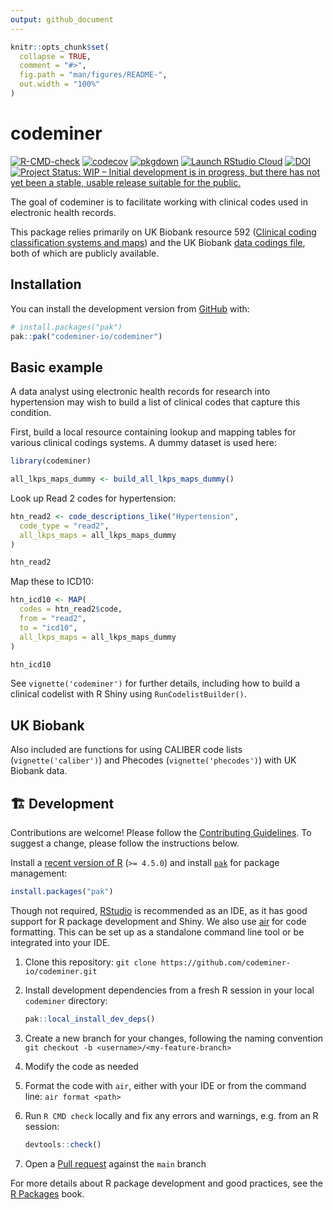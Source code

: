 ```yaml
---
output: github_document
---
```


<!-- README.md is generated from README.Rmd. Please edit that file -->

```r
knitr::opts_chunk$set(
  collapse = TRUE,
  comment = "#>",
  fig.path = "man/figures/README-",
  out.width = "100%"
)
```

# codeminer

<!-- badges: start -->

[![R-CMD-check](https://github.com/codeminer-io/codeminer/actions/workflows/R-CMD-check.yaml/badge.svg)](https://github.com/codeminer-io/codeminer/actions/workflows/R-CMD-check.yaml)
[![codecov](https://codecov.io/gh/codeminer-io/codeminer/graph/badge.svg?token=AO69EQDLKI)](https://codecov.io/gh/codeminer-io/codeminer)
[![pkgdown](https://github.com/codeminer-io/codeminer/workflows/pkgdown/badge.svg)](https://github.com/codeminer-io/codeminer/actions)
[![Launch RStudio Cloud](https://img.shields.io/badge/RStudio-Cloud-blue)](https://rstudio.cloud/project/4007004)
[![DOI](https://zenodo.org/badge/485945478.svg)](https://zenodo.org/badge/latestdoi/485945478)
[![Project Status: WIP – Initial development is in progress, but there has not yet been a stable, usable release suitable for the public.](https://www.repostatus.org/badges/latest/wip.svg)](https://www.repostatus.org/#wip)
<!-- badges: end -->

The goal of codeminer is to facilitate working with clinical codes used in electronic health records.

This package relies primarily on UK Biobank resource 592 ([Clinical coding classification systems and maps](https://biobank.ndph.ox.ac.uk/ukb/refer.cgi?id=592)) and the UK Biobank [data codings file](https://biobank.ctsu.ox.ac.uk/crystal/exinfo.cgi?src=accessing_data_guide), both of which are publicly available.

## Installation

You can install the development version from [GitHub](https://github.com/) with:

```r
# install.packages("pak")
pak::pak("codeminer-io/codeminer")
```

## Basic example

A data analyst using electronic health records for research into hypertension may wish to build a list of clinical codes that capture this condition.

First, build a local resource containing lookup and mapping tables for various clinical codings systems. A dummy dataset is used here:

```r
library(codeminer)

all_lkps_maps_dummy <- build_all_lkps_maps_dummy()
```

Look up Read 2 codes for hypertension:

```r
htn_read2 <- code_descriptions_like("Hypertension",
  code_type = "read2",
  all_lkps_maps = all_lkps_maps_dummy
)

htn_read2
```

Map these to ICD10:

```r
htn_icd10 <- MAP(
  codes = htn_read2$code,
  from = "read2",
  to = "icd10",
  all_lkps_maps = all_lkps_maps_dummy
)

htn_icd10
```

See `vignette('codeminer')` for further details, including how to build a clinical codelist with R Shiny using `RunCodelistBuilder()`.

## UK Biobank

Also included are functions for using CALIBER code lists (`vignette('caliber')`) and Phecodes (`vignette('phecodes')`) with UK Biobank data.

## 🏗️ Development

Contributions are welcome! Please follow the [Contributing Guidelines](https://github.com/codeminer-io/codeminer/blob/main/CONTRIBUTING.md).
To suggest a change, please follow the instructions below.

Install a [recent version of R](https://www.r-project.org/) (`>= 4.5.0`) and install [`pak`](https://pak.r-lib.org/) for package management:

```r
install.packages("pak")
```

Though not required, [RStudio](https://posit.co/download/rstudio-desktop/) is recommended as an IDE,
as it has good support for R package development and Shiny.
We also use [air](https://posit-dev.github.io/air/) for code formatting. This can be set up as a standalone
command line tool or be integrated into your IDE.

1. Clone this repository: `git clone https://github.com/codeminer-io/codeminer.git`
1. Install development dependencies from a fresh R session in your local `codeminer` directory:

    ```r
    pak::local_install_dev_deps()
    ```

1. Create a new branch for your changes, following the naming convention `git checkout -b <username>/<my-feature-branch>`
1. Modify the code as needed
1. Format the code with `air`, either with your IDE or from the command line: `air format <path>`
1. Run `R CMD check` locally and fix any errors and warnings, e.g. from an R session:

    ```r
    devtools::check()
    ```

1. Open a [Pull request](https://github.com/codeminer-io/codeminer/pulls) against the `main` branch


For more details about R package development and good practices, see the [R Packages](https://r-pkgs.org/) book.
